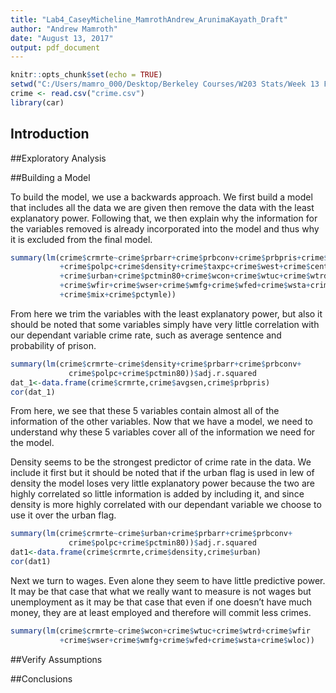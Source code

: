 ```yaml
---
title: "Lab4_CaseyMicheline_MamrothAndrew_ArunimaKayath_Draft"
author: "Andrew Mamroth"
date: "August 13, 2017"
output: pdf_document
---
```


```r
knitr::opts_chunk$set(echo = TRUE)
setwd("C:/Users/mamro_000/Desktop/Berkeley Courses/W203 Stats/Week 13 Files/W2013_Lab4_Casey_Mamroth_Kayath")
crime <- read.csv("crime.csv")
library(car)
```

## Introduction

##Exploratory Analysis

##Building a Model

To build the model, we use a backwards approach.  We first build a model that includes all the data we are given then remove the data with the least explanatory power. Following that, we then explain why the information for the variables removed is already incorporated into the model and thus why it is excluded from the final model.

```r
summary(lm(crime$crmrte~crime$prbarr+crime$prbconv+crime$prbpris+crime$avgsen
           +crime$polpc+crime$density+crime$taxpc+crime$west+crime$central
           +crime$urban+crime$pctmin80+crime$wcon+crime$wtuc+crime$wtrd
           +crime$wfir+crime$wser+crime$wmfg+crime$wfed+crime$wsta+crime$wloc
           +crime$mix+crime$pctymle))
```  
From here we trim the variables with the least explanatory power, but also it should be noted that some variables simply have very little correlation with our dependant variable crime rate, such as average sentence and probability of prison.  

```r
summary(lm(crime$crmrte~crime$density+crime$prbarr+crime$prbconv+
             crime$polpc+crime$pctmin80))$adj.r.squared
dat_1<-data.frame(crime$crmrte,crime$avgsen,crime$prbpris)
cor(dat_1)
```  
From here, we see that these 5 variables contain almost all of the information of the other variables.  Now that we have a model, we need to understand why these 5 variables cover all of the information we need for the model.  

Density seems to be the strongest predictor of crime rate in the data.  We include it first but it should be noted that if the urban flag is used in lew of density the model loses very little explanatory power because the two are highly correlated so little information is added by including it, and since density is more highly correlated with our dependant variable we choose to use it over the urban flag.  
```r
summary(lm(crime$crmrte~crime$urban+crime$prbarr+crime$prbconv+
             crime$polpc+crime$pctmin80))$adj.r.squared
dat1<-data.frame(crime$crmrte,crime$density,crime$urban)
cor(dat1)
```  
Next we turn to wages. Even alone they seem to have little predictive power.  It may be that case that what we really want to measure is not wages but unemployment as it may be that case that even if one doesn't have much money, they are at least employed and therefore will commit less crimes.

```r
summary(lm(crime$crmrte~crime$wcon+crime$wtuc+crime$wtrd+crime$wfir
           +crime$wser+crime$wmfg+crime$wfed+crime$wsta+crime$wloc))
```



##Verify Assumptions

##Conclusions

